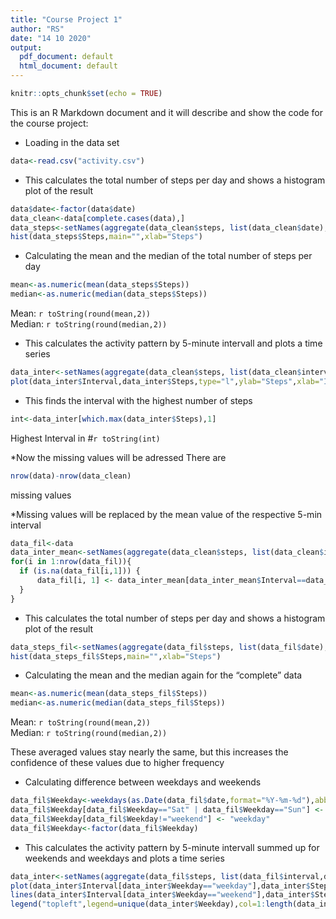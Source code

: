 ```yaml
---
title: "Course Project 1"
author: "RS"
date: "14 10 2020"
output:
  pdf_document: default
  html_document: default
---
```


```r
knitr::opts_chunk$set(echo = TRUE)
```

This is an R Markdown document and it will describe and show the code for the course project:

* Loading in the data set

```r
data<-read.csv("activity.csv")
```

* This calculates the total number of steps per day and shows a histogram plot of the result
```r
data$date<-factor(data$date)
data_clean<-data[complete.cases(data),]
data_steps<-setNames(aggregate(data_clean$steps, list(data_clean$date), sum), c("Date","Steps"))
hist(data_steps$Steps,main="",xlab="Steps")
```

* Calculating the mean and the median of the total number of steps per day
```r
mean<-as.numeric(mean(data_steps$Steps))
median<-as.numeric(median(data_steps$Steps))
```
   Mean: `r toString(round(mean,2))`  
   Median: `r toString(round(median,2))`

* This calculates the activity pattern by 5-minute intervall and plots a time series
```r
data_inter<-setNames(aggregate(data_clean$steps, list(data_clean$interval), sum), c("Interval","Steps"))
plot(data_inter$Interval,data_inter$Steps,type="l",ylab="Steps",xlab="Interval")
```

* This finds the interval with the highest number of steps
```r
int<-data_inter[which.max(data_inter$Steps),1]
```
   Highest Interval in #`r toString(int)`  

*Now the missing values will be adressed
There are
```r
nrow(data)-nrow(data_clean)
```
missing values

*Missing values will be replaced by the mean value of the respective 5-min interval
```r
data_fil<-data
data_inter_mean<-setNames(aggregate(data_clean$steps, list(data_clean$interval), mean), c("Interval","Steps"))
for(i in 1:nrow(data_fil)){
  if (is.na(data_fil[i,1])) {
      data_fil[i, 1] <- data_inter_mean[data_inter_mean$Interval==data_fil[i,3],2]
  }
}
```

* This calculates the total number of steps per day and shows a histogram plot of the result
```r
data_steps_fil<-setNames(aggregate(data_fil$steps, list(data_fil$date), sum), c("Date","Steps"))
hist(data_steps_fil$Steps,main="",xlab="Steps")
```

* Calculating the mean and the median again for the "complete" data
```r
mean<-as.numeric(mean(data_steps_fil$Steps))
median<-as.numeric(median(data_steps_fil$Steps))
```
   Mean: `r toString(round(mean,2))`  
   Median: `r toString(round(median,2))`

These averaged values stay nearly the same, but this increases the confidence of these values due to higher frequency

* Calculating difference between weekdays and weekends

```r
data_fil$Weekday<-weekdays(as.Date(data_fil$date,format="%Y-%m-%d"),abbreviate=TRUE)
data_fil$Weekday[data_fil$Weekday=="Sat" | data_fil$Weekday=="Sun"] <- "weekend"
data_fil$Weekday[data_fil$Weekday!="weekend"] <- "weekday"
data_fil$Weekday<-factor(data_fil$Weekday)
```

* This calculates the activity pattern by 5-minute intervall summed up for weekends and weekdays and plots a time series
```r
data_inter<-setNames(aggregate(data_fil$steps, list(data_fil$interval,data_fil$Weekday), sum), c("Interval","Weekday","Steps"))
plot(data_inter$Interval[data_inter$Weekday=="weekday"],data_inter$Steps[data_inter$Weekday=="weekday"],type="l",ylab="Steps",xlab="Interval",col=1)
lines(data_inter$Interval[data_inter$Weekday=="weekend"],data_inter$Steps[data_inter$Weekday=="weekend"],col=2)
legend("topleft",legend=unique(data_inter$Weekday),col=1:length(data_inter$Weekday),pch=19)
```

